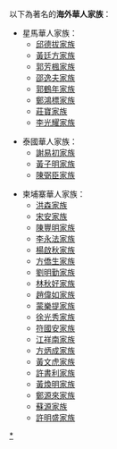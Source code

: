 以下為著名的'''海外華人家族'''：

* 星馬華人家族：
** [[邱德拔家族|邱德拔家族]]
** [[黃廷方家族|黃廷方家族]]
** [[郭芳楓家族|郭芳楓家族]]
** [[邵逸夫家族|邵逸夫家族]]
** [[郭鶴年家族|郭鶴年家族]]
** [[鄭鴻標|鄭鴻標家族]]
** [[莊寶家族|莊寶家族]]
** [[李光耀|李光耀家族]]

* 泰國華人家族：
** [[謝易初家族|謝易初家族]]
** [[黃子明|黃子明家族]]
** [[陳弼臣家族|陳弼臣家族]]

* 柬埔寨華人家族：
** [[洪森|洪森家族]]
** [[宋安|宋安家族]]
** [[陳豐明家族|陳豐明家族]]
** [[李永法|李永法家族]]
** [[楊啟秋|楊啟秋家族]]
** [[方僑生|方僑生家族]]
** [[劉明勤|劉明勤家族]]
** [[林秋好家族|林秋好家族]]
** [[趙偉如家族|趙偉如家族]]
** [[蒙樂提家族|蒙樂提家族]]
** [[徐光秀家族|徐光秀家族]]
** [[符國安家族|符國安家族]]
**[[江祥南家族|江祥南家族]]
** [[方炳成家族|方炳成家族]]
** [[黃文虎家族|黃文虎家族]]
** [[許書利家族|許書利家族]]
** [[黃煥明家族|黃煥明家族]]
** [[鄭源來家族|鄭源來家族]]
** [[蘇源家族|蘇源家族]]
** [[許明盛家族|許明盛家族]]



[[Category:海外華人家族|*]]